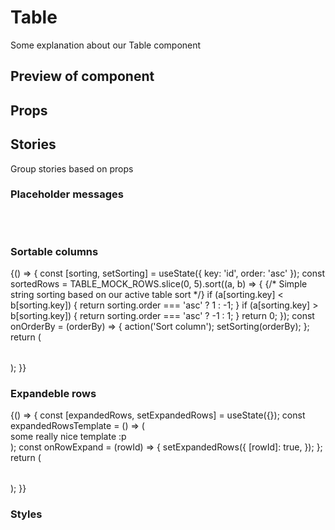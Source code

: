 


<Meta title="Table" component={Table} />

# Table

Some explanation about our Table component

## Preview of component

<Preview>
	<Story name='Base'>
		<Table columns={TABLE_MOCK_COLUMNS()} rows={TABLE_MOCK_ROWS.slice(0, 5)}/>
	</Story>
</Preview>

## Props

<Props of={Table} />

## Stories

Group stories based on props

### Placeholder messages

<Preview isColumn>
	<Story name='Loading'>
		<Table loading />
	</Story>
	<Story name='No columns'>
		<Table rows={[]} />
	</Story>
	<Story name='No data'>
		<Table columns={TABLE_MOCK_COLUMNS()} />
	</Story>
</Preview>

### Sortable columns

<Preview>
	<Story name='Sortable'>
		{() => {
			const [sorting, setSorting] = useState({ key: 'id', order: 'asc' });
			const sortedRows = TABLE_MOCK_ROWS.slice(0, 5).sort((a, b) => {
				{/* Simple string sorting based on our active table sort */}
				if (a[sorting.key] < b[sorting.key]) {
					return sorting.order === 'asc' ? 1 : -1;
				}
				if (a[sorting.key] > b[sorting.key]) {
					return sorting.order === 'asc' ? -1 : 1;
				}
				return 0;
			});
			const onOrderBy = (orderBy) => {
				action('Sort column');
				setSorting(orderBy);
			};
			return (
				<Table
					columns={TABLE_MOCK_COLUMNS()}
					rows={sortedRows}
					activeSorting={sorting}
					orderBy={setSorting}
				/>
			);
		}}
	</Story>
</Preview>

### Expandeble rows

<Preview>
	<Story name='Expandeble'>
		{() => {
			const [expandedRows, setExpandedRows] = useState({});
			const expandedRowsTemplate = () => (
				<div>
					some really nice template :p
				</div>
			);
			const onRowExpand = (rowId) => {
				setExpandedRows({
					[rowId]: true,
				});
			};
			return (
				<Table
					dataKey="id"
					columns={TABLE_MOCK_COLUMNS(onRowExpand)}
					rows={TABLE_MOCK_ROWS}
					expandedRows={expandedRows}
					rowExpansionTemplate={expandedRowsTemplate}
				/>
			);
		}}
	</Story>
</Preview>

### Styles

<Preview isColumn>
	<Story name='No stripes'>
		<Table columns={TABLE_MOCK_COLUMNS()} rows={TABLE_MOCK_ROWS.slice(0, 4)} striped={false} />
	</Story>
	<Story name='Primary head'>
		<Table columns={TABLE_MOCK_COLUMNS()} rows={TABLE_MOCK_ROWS.slice(0, 2)} type="primary" />
	</Story>
	<Story name='Secondary head'>
		<Table columns={TABLE_MOCK_COLUMNS()} rows={TABLE_MOCK_ROWS.slice(0, 2)} type="secondary" />
	</Story>
</Preview>
